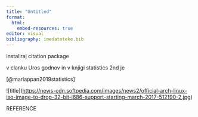 ---
title: "Untitled"
format: 
  html:
    embed-resources: true
editor: visual
bibliography: imedatoteke.bib
---

instaliraj citation package

v clanku Uros godnov in v knjigi statistics 2nd je

[@mariappan2019statistics]

\![title\](<https://news-cdn.softpedia.com/images/news2/official-arch-linux-iso-image-to-drop-32-bit-i686-support-starting-march-2017-512190-2.jpg>)

REFERENCE
